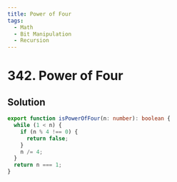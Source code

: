 ```yaml
---
title: Power of Four
tags:
  - Math
  - Bit Manipulation
  - Recursion
---
```


# 342. Power of Four

<Badges>
  <LevelBadge level="easy" />
  <TopicBadge name="Math" slug="math" />
  <TopicBadge name="Bit Manipulation" slug="bit-manipulation" />
  <TopicBadge name="Recursion" slug="recursion" />
</Badges>

## Solution

```typescript filename="solution.ts" copy
export function isPowerOfFour(n: number): boolean {
  while (1 < n) {
    if (n % 4 !== 0) {
      return false;
    }
    n /= 4;
  }
  return n === 1;
}
```

<ProblemLink
  codingSite="leetcode"
  href="https://leetcode.com/problems/power-of-four"
  title="Power of Four"
/>
